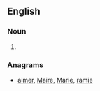==English==

===Noun===
{{en-noun}}

# {{obsolete spelling of|army|lang=en}}

===Anagrams===
* [[aimer#English|aimer]], [[Maire#English|Maire]], [[Marie#English|Marie]], [[ramie#English|ramie]]